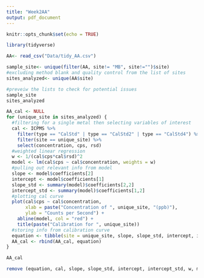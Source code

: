 ```yaml
---
title: "Week2AA"
output: pdf_document
---
```


```r
knitr::opts_chunk$set(echo = TRUE)
```

```r
library(tidyverse)
```

```r
AA<- read_csv("Data/tidy_AA.csv")

```

```r
sample_site<- unique(filter(AA, site!= "MB", site!="")$site)
#excluding method blank and quality control from the list of sites
sites_analyzed<- unique(AA$site)

#preveiw the lists to check for potential issues
sample_site
sites_analyzed
```

```r
AA_cal <- NULL
for (unique_site in sites_analyzed) {
  #filtering for a single metal then selecting variables of interest
  cal <- ICPMS %>%
    filter(type == "CalStd" | type == "CalStd2" | type == "CalStd4") %>%
    filter(site == unique_site) %>%
    select(concentration, cps, rsd)
  #weighted linear regression
  w <- 1/(cal$cps*cal$rsd)^2
  model <- lm(cal$cps ~ cal$concentration, weights = w)
  #pulling out relevant info from model
  slope <- model$coefficients[2]
  intercept <- model$coefficients[1]
  slope_std <- summary(model)$coefficients[2,2]
  intercept_std <- summary(model)$coefficients[1,2]
  #plotting cal curve
  plot(cal$cps ~ cal$concentration,
       xlab = paste("Concentration of ", unique_site, "(ppb)"),
       ylab = "Counts per Second") +
    abline(model, col = "red") +
    title(paste("Calibration for ", unique_site))
  #storing info from calibration curve
  equation <- tibble(site = unique_site, slope, slope_std, intercept, intercept_std)
  AA_cal <- rbind(AA_cal, equation)
}

AA_cal

remove (equation, cal, slope, slope_std, intercept, intercept_std, w, model, unique_metal)


```